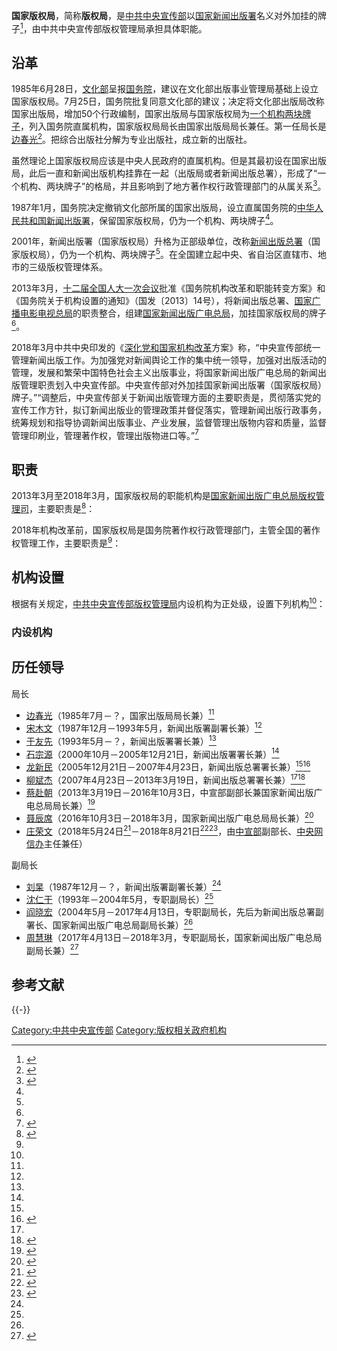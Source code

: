 {{Infobox PRCG
|机构名称 = 国家版权局
|牌子挂在 = [[中共中央宣传部|中共中央宣传部]]（[[国家新闻出版署|国家新闻出版署]]）
|标志1 = National Emblem of the People's Republic of China (2).svg
|标志1说明 = 
|标志1宽度 = 120px
|标志2 =National Copyright Administration of the P.R.China (NCAC) badge.svg
|标志2宽度 = 89px
|标志2说明 = 国家版权局标识
|职位1 = 局长
|人员1 = 王志成（中共中央宣传部版权管理局局长）
|机构类型 = [[中共中央宣传部|中共中央宣传部]]以[[国家新闻出版署|国家新闻出版署]]名义对外加挂的牌子
|地址1 = [[北京市|北京市]][[西城区|西城区]][[宣武门外大街|宣武门外大街]]40号
|A = 专利商标管理机构
|a = [[国家知识产权局|国家知识产权局]]
|B = 国防知识产权管理机构
|b = [[中央军委装备发展部国防知识产权局|中央军委装备发展部国防知识产权局]]
|官网= {{URL|http://www.ncac.gov.cn}}
}}

'''国家版权局'''，简称'''版权局'''，是[[中共中央宣传部|中共中央宣传部]]以[[国家新闻出版署|国家新闻出版署]]名义对外加挂的牌子<ref name="官方简称">{{cite web|title=关于印发国务院机构简称的通知|url=http://www.gdllw.org/tzgg/201806/W020180622515099385181.pdf|accessdate=2018-11-25|author=国务院办公厅秘书局|website=广东老龄网|archive-url=https://web.archive.org/web/20181125030045/http://www.gdllw.org/tzgg/201806/W020180622515099385181.pdf|archive-date=2018-11-25|dead-url=yes}}</ref>，由中共中央宣传部版权管理局承担具体职能。

==沿革==
1985年6月28日，[[中华人民共和国文化部|文化部]]呈报[[中华人民共和国国务院|国务院]]，建议在文化部出版事业管理局基础上设立国家版权局。7月25日，国务院批复同意文化部的建议；决定将文化部出版局改称国家出版局，增加50个行政编制，国家出版局与国家版权局为[[一个机构两块牌子|一个机构两块牌子]]，列入国务院直属机构，国家版权局局长由国家出版局局长兼任。第一任局长是[[边春光|边春光]]<ref name="yange">{{Cite web|title=历史沿革|url=http://www.ncac.gov.cn/chinacopyright/channels/476.html|accessdate=2018-03-18|publisher=中华人民共和国国家版权局|archive-url=https://web.archive.org/web/20180319004125/http://www.ncac.gov.cn/chinacopyright/channels/476.html|archive-date=2018-03-19|dead-url=no}}</ref>。把综合出版社分解为专业出版社，成立新的出版社。

虽然理论上国家版权局应该是中央人民政府的直属机构。但是其最初设在国家出版局，此后一直和新闻出版机构挂靠在一起（出版局或者新闻出版总署），形成了“一个机构、两块牌子”的格局，并且影响到了地方著作权行政管理部门的从属关系<ref> {{Cite book|author=刘薇|title=著作权法新释与例解|publisher=同心出版社|date=2003年1月|pages=39-42|isbn=7-80593-616-1}} </ref>。

1987年1月，国务院决定撤销文化部所属的国家出版局，设立直属国务院的[[国家新闻出版署|中华人民共和国新闻出版署]]，保留国家版权局，仍为一个机构、两块牌子<ref name="yange" />。

2001年，新闻出版署（国家版权局）升格为正部级单位，改称[[中华人民共和国新闻出版总署|新闻出版总署]]（国家版权局），仍为一个机构、两块牌子<ref name="yange" />。在全国建立起中央、省自治区直辖市、地市的三级版权管理体系。

2013年3月，[[第十二届全国人民代表大会#第一次会议|十二届全国人大一次会议]]批准《国务院机构改革和职能转变方案》和《国务院关于机构设置的通知》（国发〔2013〕14号），将新闻出版总署、[[国家广播电影电视总局|国家广播电影电视总局]]的职责整合，组建[[中华人民共和国国家新闻出版广电总局|国家新闻出版广电总局]]，加挂国家版权局的牌子<ref name="yange" />。

2018年3月中共中央印发的《[[深化党和国家机构改革|深化党和国家机构改革]]方案》称，“中央宣传部统一管理新闻出版工作。为加强党对新闻舆论工作的集中统一领导，加强对出版活动的管理，发展和繁荣中国特色社会主义出版事业，将国家新闻出版广电总局的新闻出版管理职责划入中央宣传部。中央宣传部对外加挂国家新闻出版署（国家版权局）牌子。”“调整后，中央宣传部关于新闻出版管理方面的主要职责是，贯彻落实党的宣传工作方针，拟订新闻出版业的管理政策并督促落实，管理新闻出版行政事务，统筹规划和指导协调新闻出版事业、产业发展，监督管理出版物内容和质量，监督管理印刷业，管理著作权，管理出版物进口等。”<ref name="fangan">{{Cite web|title=中共中央印发《深化党和国家机构改革方案》|url=http://www.xinhuanet.com/2018-03/21/c_1122570517.htm|date=2018-03-21|publisher=新华网|archive-url=https://web.archive.org/web/20200530162114/http://www.xinhuanet.com/2018-03/21/c_1122570517.htm|archive-date=2020-05-30|dead-url=yes}}</ref>

==职责==
2013年3月至2018年3月，国家版权局的职能机构是[[国家新闻出版广电总局版权管理司|国家新闻出版广电总局版权管理司]]，主要职责是<ref name="zhineng">{{Cite web|title=职能范围|url=http://www.ncac.gov.cn/chinacopyright/channels/475.html|accessdate=2018-03-18|publisher=中华人民共和国国家版权局|archive-url=https://web.archive.org/web/20180319084509/http://www.ncac.gov.cn/chinacopyright/channels/475.html|archive-date=2018-03-19|dead-url=no}}</ref>：
{{columns-list|2|
#参与起草版权法律、法规，拟订版权管理、保护、使用的规章、政策并组织实施；
#拟订国家版权规划并组织实施，承担国家知识产权战略纲要实施的有关工作；
#监督版权法律、法规的实施，部署、组织、指导全国版权行政管理与执法工作；
#组织查处版权领域重大及涉外违法违规行为，组织协调开展打击侵权盗版专项行动，承办打击侵权盗版有功单位和人员的奖励工作；
#负责网络版权监管，维护网络版权秩序，组织查处重大及涉外网络侵权盗版案件；
#组织推进全国软件正版化工作，承担推进使用正版软件工作部际联席会议办公室有关工作，组织、协调软件正版化长效机制建设；
#承担版权公共服务体系建设相关工作，监督管理作品登记、质权和版权合同登记、备案、认证等工作；
#推进版权产业发展，监督管理版权评估、交易、代理等事宜，指导国有版权资产管理，负责开展全国版权示范工作；
#承办版权涉外事务和国际应对工作，负责联系国际版权组织，承办版权多边、双边条约、协议的谈判、签订和实施工作；
#承办涉香港、澳门特别行政区和台湾地区的版权事务；
#监督管理国（境）外作品版权认证工作，对国（境）外版权认证机关、外国和国际版权组织在华代表机构实施监督管理；
#承办设立版权集体管理组织的审批工作，监督管理其依法开展活动，指导版权行业协会和社会团体工作；
#监督管理作品法定许可使用，负责国家享有版权作品的使用与管理工作；
#组织开展全国版权宣传教育活动；
#承办总局领导交办的其他事项。
}}

2018年机构改革前，国家版权局是国务院著作权行政管理部门，主管全国的著作权管理工作，主要职责是<ref name="zhineng" />：
{{columns-list|2|
#拟订国家版权战略纲要和著作权保护管理使用的政策措施并组织实施，承担国家享有著作权作品的管理和使用工作，对作品的著作权登记和法定许可使用进行管理；
#承担著作权涉外条约有关事宜，处理涉外及港澳台的著作权关系；
#组织查处著作权领域重大及涉外违法违规行为；
#组织推进软件正版化工作。
}}

==机构设置==
根据有关规定，[[中共中央宣传部版权管理局|中共中央宣传部版权管理局]]内设机构为正处级，设置下列机构<ref name="zhineng" />：

=== 内设机构===
{{columns-list|2|
* 综合处
* 社会服务处
* 执法监管处
* 国际事务处
}}

==历任领导==
{{col-begin}}
{{col-2}}
; 局长
* [[边春光|边春光]]（1985年7月－？，国家出版局局长兼）<ref name="yange" />
* [[宋木文|宋木文]]（1987年12月－1993年5月，新闻出版署副署长兼）<ref name="yange" />
* [[于友先|于友先]]（1993年5月－？，新闻出版署署长兼）<ref name="yange" />
* [[石宗源|石宗源]]（2000年10月－2005年12月21日，新闻出版署署长兼）<ref name="yange" />
* [[龙新民|龙新民]]（2005年12月21日－2007年4月23日，新闻出版总署署长兼）<ref name="yange" /><ref>{{Cite web|title=中华人民共和国国务院任免人员|url=http://www.gov.cn/gongbao/content/2006/content_185283.htm|publisher=中华人民共和国国务院公报2006年第5号|archive-url=https://web.archive.org/web/20180319004330/http://www.gov.cn/gongbao/content/2006/content_185283.htm|archive-date=2018-03-19|dead-url=no}}</ref>
* [[柳斌杰|柳斌杰]]（2007年4月23日－2013年3月19日，新闻出版总署署长兼）<ref name="yange" /><ref>{{Cite web|title=中华人民共和国国务院任免人员|url=http://www.gov.cn/gongbao/content/2007/content_660566.htm|publisher=中华人民共和国国务院公报2007年第18号|archive-url=https://web.archive.org/web/20180319004336/http://www.gov.cn/gongbao/content/2007/content_660566.htm|archive-date=2018-03-19|dead-url=no}}</ref>
* [[蔡赴朝|蔡赴朝]]（2013年3月19日－2016年10月3日，中宣部副部长兼国家新闻出版广电总局局长兼）<ref name="elysansh">{{Cite web|title=中华人民共和国国务院任免人员|url=http://www.gov.cn/gongbao/content/2013/content_2371608.htm|publisher=中华人民共和国国务院公报2013年第10号|archive-url=https://web.archive.org/web/20171011182513/http://www.gov.cn/gongbao/content/2013/content_2371608.htm|archive-date=2017-10-11|dead-url=no}}</ref>
* [[聂辰席|聂辰席]]（2016年10月3日－2018年3月，国家新闻出版广电总局局长兼）<ref>{{Cite web|title=中华人民共和国国务院任免人员|url=http://www.gov.cn/gongbao/content/2016/content_5124383.htm|publisher=中华人民共和国国务院公报2016年第30号|archive-url=https://web.archive.org/web/20180216144108/http://www.gov.cn/gongbao/content/2016/content_5124383.htm|archive-date=2018-02-16|dead-url=no}}</ref>
* [[庄荣文|庄荣文]]（2018年5月24日<ref>{{cite news|url=https://www.thepaper.cn/newsDetail_forward_2150722|title=庄荣文兼任国家新闻出版署（国家版权局）署长（局长）|author=蒋子文|date=2018-05-24|website=澎湃新闻|accessdate=2018-08-28|archive-date=2020-11-23|archive-url=https://web.archive.org/web/20201123013500/https://www.thepaper.cn/newsDetail_forward_2150722|dead-url=no}}</ref>－2018年8月21日<ref>{{cite web|title=庄荣文任国家网信办主任 徐麟任国新办主任-中新网|url=http://www.chinanews.com/gn/2018/08-21/8606032.shtml|accessdate=2018-08-28|website=中新网|archive-url=https://web.archive.org/web/20180827215821/http://www.chinanews.com/gn/2018/08-21/8606032.shtml|archive-date=2018-08-27|dead-url=no|author1=张楷欣}}</ref><ref>{{cite news|title=国务院任免国家工作人员（2018年5月24日）|url=http://www.gov.cn/guowuyuan/2018-05/24/content_5293268.htm|accessdate=2018-05-26|newspaper=人力资源社会保障部|archive-date=2018-05-26|archive-url=https://web.archive.org/web/20180526191123/http://www.gov.cn/guowuyuan/2018-05/24/content_5293268.htm|dead-url=no}}</ref>，由[[中共中央宣传部|中宣部]]副部长、[[国家互联网信息办公室|中央网信办]]主任兼任）

{{col-2}}
; 副局长
* [[刘杲_(1931年)|刘杲]]（1987年12月－？，新闻出版署副署长兼）<ref name="yange" />
* [[沈仁干|沈仁干]]（1993年－2004年5月，专职副局长）<ref name="yange" />
* [[阎晓宏|阎晓宏]]（2004年5月－2017年4月13日，专职副局长，先后为新闻出版总署副署长、国家新闻出版广电总局副局长兼）<ref name="yange" />
* [[周慧琳|周慧琳]]（2017年4月13日－2018年3月，专职副局长，国家新闻出版广电总局副局长兼）<ref name="elyqshsi">{{Cite web|title=中华人民共和国国务院任免人员|url=http://www.gov.cn/gongbao/content/2017/content_5194907.htm|publisher=中华人民共和国国务院公报2017年第14号|archive-url=https://web.archive.org/web/20180126012835/http://www.gov.cn/gongbao/content/2017/content_5194907.htm|archive-date=2018-01-26|dead-url=no}}</ref>

{{col-end}}

== 参考文献 ==
{{Reflist|30em}}

{{-}}
{{s-start}}
{{s-off|[[国务院直属机构|国务院直属机构]]<br>{{Small|（国家新闻出版署加挂的牌子）}}}}
{{s-before|[[中华人民共和国文化部|中华人民共和国文化部]]}}
{{s-title|国务院版权管理部门|1985年7月25日至今}}
{{s-inc}}
{{s-end}}
{{中国共产党中央委员会}}
{{国务院}}
{{国务院/13|国家局}}
{{国务院/12|直属机构}}
{{国务院/11|直属机构}}

[[Category:中共中央宣传部|Category:中共中央宣传部]]
[[Category:版权相关政府机构|Category:版权相关政府机构]]